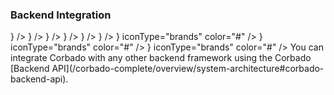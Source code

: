 ### Backend Integration

<CardGroup cols={4}>
    <Card title='Node.js SDK' href='/corbado-complete/backend-integration/node-js-sdk' icon="node-js" iconType="brands"
          color="#80bd02" />
    <Card title='PHP SDK' href='/corbado-complete/backend-integration/php-sdk' icon={
        <svg xmlns="http://www.w3.org/2000/svg" fill="none" height="32" viewBox="0 0 32 32" width="32">
            <circle cx="16" cy="16" fill="#8892bf" r="14" />
            <g fill="#fff">
                <path
                    d="m14.4392 10h1.68l-.4748 2.5242h1.5096c.8279.0177 1.4446.2027 1.8505.5551.4139.3523.5357 1.0221.3653 2.0088l-.8157 4.4008h-1.7044l.7791-4.2026c.0811-.4406.0568-.7533-.073-.9383s-.4098-.2775-.84-.2775l-1.3514-.0132-.9983 5.4316h-1.68z" />
                <path clip-rule="evenodd"
                      d="m6.74092 12.5243h3.26268c.9576.0087 1.6516.3084 2.0818.8986.4302.5903.5722 1.3964.4261 2.4185-.0567.4671-.1826.9251-.3774 1.3745-.1867.4493-.4463.8545-.7791 1.2158-.4059.4581-.8401.7488-1.3027.8723-.46261.1234-.94154.185-1.43655.185h-1.46091l-.46262 2.511h-1.69222zm.69393 5.4713.72802-3.9515h.24592c.08936 0 .18261-.0045.28001-.0132.64937-.0088 1.18894.0573 1.6192.1982.4382.1409.5843.674.4382 1.5991-.1784 1.1014-.5276 1.7445-1.04694 1.9295-.51936.1763-1.16873.2599-1.94788.2511h-.17044c-.0487 0-.09739-.0045-.14609-.0132z"
                      fill-rule="evenodd" />
                <path clip-rule="evenodd"
                      d="m24.4365 12.5243h-3.2627l-1.7409 9.4757h1.6922l.4627-2.511h1.4609c.495 0 .9739-.0616 1.4365-.185.4627-.1235.8968-.4142 1.3027-.8723.3328-.3613.5924-.7665.7791-1.2158.1948-.4494.3207-.9074.3774-1.3745.1461-1.0221.0042-1.8282-.4261-2.4185-.4302-.5902-1.1241-.8899-2.0818-.8986zm-1.8407 1.5198-.728 3.9515c.0487.0087.0974.0132.1461.0132h.1704c.7792.0088 1.4285-.0748 1.9479-.2511.5193-.185.8685-.8281 1.047-1.9295.1461-.9251 0-1.4582-.4383-1.5991-.4302-.1409-.9698-.207-1.6192-.1982-.0974.0087-.1906.0132-.28.0132z"
                      fill-rule="evenodd" />
            </g>
        </svg>
    } />
    <Card title='Go SDK' href='/corbado-complete/backend-integration/go-sdk' icon={
        <svg xmlns="http://www.w3.org/2000/svg" width="30" height="30" viewBox="0 0 24 24" fill="none" stroke="#6ad7e5"
             stroke-width="2" stroke-linecap="round" stroke-linejoin="round"
             class="icon icon-tabler icons-tabler-outline icon-tabler-brand-golang">
            <path stroke="none" d="M0 0h24v24H0z" fill="none" />
            <path
                d="M15.695 14.305c1.061 1.06 2.953 .888 4.226 -.384c1.272 -1.273 1.444 -3.165 .384 -4.226c-1.061 -1.06 -2.953 -.888 -4.226 .384c-1.272 1.273 -1.444 3.165 -.384 4.226z" />
            <path
                d="M12.68 9.233c-1.084 -.497 -2.545 -.191 -3.591 .846c-1.284 1.273 -1.457 3.165 -.388 4.226c1.07 1.06 2.978 .888 4.261 -.384a3.669 3.669 0 0 0 1.038 -1.921h-2.427" />
            <path d="M5.5 15h-1.5" />
            <path d="M6 9h-2" />
            <path d="M5 12h-3" />
        </svg>
    } />
    <Card title='Java SDK' href='/corbado-complete/backend-integration/java-sdk' icon={
        <svg xmlns="http://www.w3.org/2000/svg" width="30" height="30" viewBox="0 0 32 32" fill="none">
            <path
                d="M16.0497 8.44062C22.6378 3.32607 19.2566 0 19.2566 0C19.7598 5.28738 13.813 6.53583 12.2189 10.1692C11.1312 12.6485 12.9638 14.8193 16.0475 17.5554C15.7749 16.9494 15.3544 16.3606 14.9288 15.7645C13.4769 13.7313 11.9645 11.6132 16.0497 8.44062Z"
                fill="#E76F00" />
            <path
                d="M17.1015 18.677C17.1015 18.677 19.0835 17.0779 17.5139 15.3008C12.1931 9.27186 23.3333 6.53583 23.3333 6.53583C16.5317 9.8125 17.5471 11.7574 19.2567 14.1202C21.0871 16.6538 17.1015 18.677 17.1015 18.677Z"
                fill="#E76F00" />
            <path
                d="M22.937 23.4456C29.0423 20.3258 26.2195 17.3278 24.2492 17.7317C23.7662 17.8305 23.5509 17.9162 23.5509 17.9162C23.5509 17.9162 23.7302 17.64 24.0726 17.5204C27.9705 16.1729 30.9682 21.4949 22.8143 23.6028C22.8143 23.6029 22.9088 23.5198 22.937 23.4456Z"
                fill="#5382A1" />
            <path
                d="M10.233 19.4969C6.41312 18.9953 12.3275 17.6139 12.3275 17.6139C12.3275 17.6139 10.0307 17.4616 7.20592 18.8043C3.86577 20.3932 15.4681 21.1158 21.474 19.5625C22.0984 19.1432 22.9614 18.7798 22.9614 18.7798C22.9614 18.7798 20.5037 19.2114 18.0561 19.4145C15.0612 19.6612 11.8459 19.7093 10.233 19.4969Z"
                fill="#5382A1" />
            <path
                d="M11.6864 22.4758C9.55624 22.2592 10.951 21.2439 10.951 21.2439C5.43898 23.0429 14.0178 25.083 21.7199 22.8682C20.9012 22.5844 20.3806 22.0653 20.3806 22.0653C16.6163 22.7781 14.441 22.7553 11.6864 22.4758Z"
                fill="#5382A1" />
            <path
                d="M12.6145 25.6991C10.486 25.4585 11.7295 24.7474 11.7295 24.7474C6.72594 26.1222 14.7729 28.9625 21.1433 26.2777C20.0999 25.8787 19.3528 25.4181 19.3528 25.4181C16.5111 25.9469 15.1931 25.9884 12.6145 25.6991Z"
                fill="#5382A1" />
            <path
                d="M25.9387 27.3388C25.9387 27.3388 26.8589 28.0844 24.9252 28.6612C21.2481 29.7566 9.62093 30.0874 6.39094 28.7049C5.22984 28.2082 7.40723 27.5189 8.09215 27.3742C8.80646 27.2219 9.21466 27.2503 9.21466 27.2503C7.9234 26.3558 0.868489 29.0067 5.63111 29.7659C18.6195 31.8372 29.3077 28.8331 25.9387 27.3388Z"
                fill="#5382A1" />
            <path
                d="M28 28.9679C27.7869 31.6947 18.7877 32.2683 12.9274 31.8994C9.10432 31.6583 8.33812 31.0558 8.32691 31.047C11.9859 31.6402 18.1549 31.7482 23.1568 30.8225C27.5903 30.0016 28 28.9679 28 28.9679Z"
                fill="#5382A1" />
        </svg>
    } />
    <Card title='Python SDK' href='/corbado-complete/backend-integration/python-sdk' icon={
        <svg xmlns="http://www.w3.org/2000/svg" width="30" height="30" viewBox="0 0 32 32" fill="none">
            <path fill-rule="evenodd" clip-rule="evenodd"
                  d="M13.0164 2C10.8193 2 9.03825 3.72453 9.03825 5.85185V8.51852H15.9235V9.25926H5.97814C3.78107 9.25926 2 10.9838 2 13.1111L2 18.8889C2 21.0162 3.78107 22.7407 5.97814 22.7407H8.27322V19.4815C8.27322 17.3542 10.0543 15.6296 12.2514 15.6296H19.5956C21.4547 15.6296 22.9617 14.1704 22.9617 12.3704V5.85185C22.9617 3.72453 21.1807 2 18.9836 2H13.0164ZM12.0984 6.74074C12.8589 6.74074 13.4754 6.14378 13.4754 5.40741C13.4754 4.67103 12.8589 4.07407 12.0984 4.07407C11.3378 4.07407 10.7213 4.67103 10.7213 5.40741C10.7213 6.14378 11.3378 6.74074 12.0984 6.74074Z"
                  fill="url(#paint0_linear_87_8204)" />
            <path fill-rule="evenodd" clip-rule="evenodd"
                  d="M18.9834 30C21.1805 30 22.9616 28.2755 22.9616 26.1482V23.4815L16.0763 23.4815L16.0763 22.7408L26.0217 22.7408C28.2188 22.7408 29.9998 21.0162 29.9998 18.8889V13.1111C29.9998 10.9838 28.2188 9.25928 26.0217 9.25928L23.7266 9.25928V12.5185C23.7266 14.6459 21.9455 16.3704 19.7485 16.3704L12.4042 16.3704C10.5451 16.3704 9.03809 17.8296 9.03809 19.6296L9.03809 26.1482C9.03809 28.2755 10.8192 30 13.0162 30H18.9834ZM19.9015 25.2593C19.1409 25.2593 18.5244 25.8562 18.5244 26.5926C18.5244 27.329 19.1409 27.9259 19.9015 27.9259C20.662 27.9259 21.2785 27.329 21.2785 26.5926C21.2785 25.8562 20.662 25.2593 19.9015 25.2593Z"
                  fill="url(#paint1_linear_87_8204)" />
            <defs>
                <linearGradient id="paint0_linear_87_8204" x1="12.4809" y1="2" x2="12.4809" y2="22.7407"
                                gradientUnits="userSpaceOnUse">
                    <stop stop-color="#327EBD" />
                    <stop offset="1" stop-color="#1565A7" />
                </linearGradient>
                <linearGradient id="paint1_linear_87_8204" x1="19.519" y1="9.25928" x2="19.519" y2="30"
                                gradientUnits="userSpaceOnUse">
                    <stop stop-color="#FFDA4B" />
                    <stop offset="1" stop-color="#F9C600" />
                </linearGradient>
            </defs>
        </svg>
    } />
    <Card title='C#/.NET SDK' href='/corbado-complete/backend-integration/csharp-sdk' icon={
        <svg xmlns="http://www.w3.org/2000/svg" width="30" height="30" viewBox="0 0 32 32" fill="none">
            <path
                d="M27.6947 22.9999C27.883 22.6617 28 22.2807 28 21.9385V10.0613C28 9.71913 27.8831 9.33818 27.6947 9L16 16L27.6947 22.9999Z"
                fill="#7F3A86" />
            <path
                d="M17.0395 29.7433L26.9611 23.8047C27.2469 23.6336 27.5067 23.3382 27.695 23L16.0003 16L4.30566 23C4.49398 23.3382 4.75382 23.6337 5.03955 23.8047L14.9611 29.7433C15.5326 30.0855 16.468 30.0855 17.0395 29.7433Z"
                fill="#662579" />
            <path
                d="M27.6947 8.99996C27.5064 8.6617 27.2465 8.36629 26.9608 8.19521L17.0392 2.25662C16.4677 1.91446 15.5323 1.91446 14.9608 2.25662L5.03922 8.19521C4.46761 8.53729 4 9.37709 4 10.0613V21.9386C4 22.2807 4.11694 22.6618 4.30533 23L16 16L27.6947 8.99996Z"
                fill="#9A5196" />
            <path
                d="M16.0385 24C11.6061 24 8 20.4112 8 16C8 11.5888 11.6061 8 16.0385 8C18.8458 8 21.4674 9.47569 22.919 11.8618L19.4765 13.9265C18.7492 12.736 17.4399 12 16.0385 12C13.8222 12 12.0193 13.7944 12.0193 16C12.0193 18.2056 13.8222 20 16.0385 20C17.4362 20 18.7421 19.2681 19.4707 18.0832L22.9205 20.1359C21.4692 22.5234 18.8467 24 16.0385 24Z"
                fill="white" />
            <path fill-rule="evenodd" clip-rule="evenodd"
                  d="M25.0001 13V13.9974H22.9999V13H22.0001V13.9974H21V15H22.0001V16.9948H21V18H22.0001V19H22.9999L23 18H25.0001V19H25.9999V18H27V17H25.9999V15H27V13.9974H25.9999V13H25.0001ZM25.0001 17V15H22.9999V16.9948L25.0001 17Z"
                  fill="white" />
        </svg>
    } />
    <Card title='Ruby SDK' href='/corbado-complete/backend-integration/ruby-sdk' icon={
        <svg xmlns="http://www.w3.org/2000/svg" width="30" height="30" viewBox="0 0 32 32" fill="none">
            <path fill-rule="evenodd" clip-rule="evenodd"
                  d="M22.5941 19.8407L8.8916 27.9998L26.6338 26.7925L28.0003 8.85254L22.5941 19.8407Z"
                  fill="url(#paint0_linear_87_8208)" />
            <path fill-rule="evenodd" clip-rule="evenodd"
                  d="M26.6631 26.7806L25.1381 16.2261L20.9844 21.7262L26.6631 26.7806Z"
                  fill="url(#paint1_linear_87_8208)" />
            <path fill-rule="evenodd" clip-rule="evenodd"
                  d="M26.6836 26.7803L15.5117 25.9009L8.95117 27.9769L26.6836 26.7803Z"
                  fill="url(#paint2_linear_87_8208)" />
            <path fill-rule="evenodd" clip-rule="evenodd"
                  d="M8.96674 27.9796L11.7576 18.811L5.61621 20.1279L8.96674 27.9796Z"
                  fill="url(#paint3_linear_87_8208)" />
            <path fill-rule="evenodd" clip-rule="evenodd"
                  d="M27.4176 11.8117L20.4706 6.12207L18.5361 12.3936L27.4176 11.8117Z"
                  fill="url(#paint4_linear_87_8208)" />
            <path fill-rule="evenodd" clip-rule="evenodd"
                  d="M24.1684 4.09336L20.0826 6.35755L17.5049 4.06299L24.1684 4.09336Z"
                  fill="url(#paint5_linear_87_8208)" />
            <path fill-rule="evenodd" clip-rule="evenodd" d="M4 23.2031L5.7116 20.0729L4.32706 16.3438L4 23.2031Z"
                  fill="url(#paint6_linear_87_8208)" />
            <path fill-rule="evenodd" clip-rule="evenodd"
                  d="M4.23535 16.2259L5.62838 20.1883L11.6814 18.8265L18.592 12.3862L20.5422 6.17431L17.4714 4L12.2506 5.95931C10.6057 7.49347 7.41387 10.529 7.29879 10.5861C7.18493 10.6444 5.19109 14.4233 4.23535 16.2259Z"
                  fill="white" />
            <path d="M11.7227 18.7882L18.592 12.3863L18.5951 12.3765L20.9832 21.7566L11.7227 18.7882Z"
                  fill="url(#paint7_linear_87_8208)" />
            <path fill-rule="evenodd" clip-rule="evenodd"
                  d="M9.12619 9.10774C12.6911 5.56325 17.2869 3.46911 19.0506 5.2535C20.8132 7.03789 18.944 11.3744 15.3791 14.9176C11.8141 18.4609 7.27528 20.6705 5.5128 18.8861C3.74911 17.1029 5.56126 12.651 9.12619 9.10774Z"
                  fill="url(#paint8_linear_87_8208)" />
            <path fill-rule="evenodd" clip-rule="evenodd"
                  d="M8.9668 27.9755L11.7359 18.7778L20.9323 21.7405C17.6072 24.8671 13.909 27.5103 8.9668 27.9755Z"
                  fill="url(#paint9_linear_87_8208)" />
            <path fill-rule="evenodd" clip-rule="evenodd"
                  d="M18.6035 12.3679L20.9644 21.7454C23.742 18.8167 26.2349 15.6682 27.4558 11.7739L18.6035 12.3679Z"
                  fill="url(#paint10_linear_87_8208)" />
            <path fill-rule="evenodd" clip-rule="evenodd"
                  d="M27.4317 11.8217C28.3765 8.96229 28.5945 4.86025 24.1392 4.09863L20.4834 6.12354L27.4317 11.8217Z"
                  fill="url(#paint11_linear_87_8208)" />
            <path fill-rule="evenodd" clip-rule="evenodd"
                  d="M4 23.162C4.13082 27.8812 7.52617 27.9515 8.97249 27.9929L5.63166 20.1689L4 23.162Z"
                  fill="#9E1209" />
            <path fill-rule="evenodd" clip-rule="evenodd"
                  d="M18.6172 12.3826C20.7515 13.6981 25.0531 16.3401 25.1403 16.3887C25.2758 16.4652 26.9948 13.4819 27.3849 11.7959L18.6172 12.3826Z"
                  fill="url(#paint12_radial_87_8208)" />
            <path fill-rule="evenodd" clip-rule="evenodd"
                  d="M11.7324 18.7778L15.4342 25.9397C17.6231 24.7493 19.3371 23.2989 20.907 21.7453L11.7324 18.7778Z"
                  fill="url(#paint13_radial_87_8208)" />
            <path fill-rule="evenodd" clip-rule="evenodd"
                  d="M5.61728 20.1783L5.09277 26.4413C6.08243 27.7969 7.44396 27.9147 8.87211 27.8091C7.83885 25.2303 5.77475 20.0739 5.61728 20.1783Z"
                  fill="url(#paint14_linear_87_8208)" />
            <path fill-rule="evenodd" clip-rule="evenodd"
                  d="M20.4619 6.1393L27.8159 7.17422C27.4234 5.50644 26.2181 4.43022 24.1637 4.09375L20.4619 6.1393Z"
                  fill="url(#paint15_linear_87_8208)" />
            <defs>
                <linearGradient id="paint0_linear_87_8208" x1="25.0863" y1="30.1825" x2="20.0019" y2="21.2307"
                                gradientUnits="userSpaceOnUse">
                    <stop stop-color="#FB7655" />
                    <stop offset="0.41" stop-color="#E42B1E" />
                    <stop offset="0.99" stop-color="#990000" />
                    <stop offset="1" stop-color="#990000" />
                </linearGradient>
                <linearGradient id="paint1_linear_87_8208" x1="27.6086" y1="22.6528" x2="21.0723" y2="18.2786"
                                gradientUnits="userSpaceOnUse">
                    <stop stop-color="#871101" />
                    <stop offset="0.99" stop-color="#911209" />
                    <stop offset="1" stop-color="#911209" />
                </linearGradient>
                <linearGradient id="paint2_linear_87_8208" x1="22.3878" y1="30.4542" x2="15.8517" y2="26.0802"
                                gradientUnits="userSpaceOnUse">
                    <stop stop-color="#871101" />
                    <stop offset="0.99" stop-color="#911209" />
                    <stop offset="1" stop-color="#911209" />
                </linearGradient>
                <linearGradient id="paint3_linear_87_8208" x1="8.68769" y1="19.4743" x2="9.70472" y2="26.0657"
                                gradientUnits="userSpaceOnUse">
                    <stop stop-color="white" />
                    <stop offset="0.23" stop-color="#E57252" />
                    <stop offset="0.46" stop-color="#DE3B20" />
                    <stop offset="0.99" stop-color="#A60003" />
                    <stop offset="1" stop-color="#A60003" />
                </linearGradient>
                <linearGradient id="paint4_linear_87_8208" x1="21.8192" y1="7.10002" x2="22.9409" y2="11.9204"
                                gradientUnits="userSpaceOnUse">
                    <stop stop-color="white" />
                    <stop offset="0.18" stop-color="#E46342" />
                    <stop offset="0.4" stop-color="#C82410" />
                    <stop offset="0.99" stop-color="#A80D00" />
                    <stop offset="1" stop-color="#A80D00" />
                </linearGradient>
                <linearGradient id="paint5_linear_87_8208" x1="18.4117" y1="5.40177" x2="23.2251" y2="3.00175"
                                gradientUnits="userSpaceOnUse">
                    <stop stop-color="white" />
                    <stop offset="0.54" stop-color="#C81F11" />
                    <stop offset="0.99" stop-color="#BF0905" />
                    <stop offset="1" stop-color="#BF0905" />
                </linearGradient>
                <linearGradient id="paint6_linear_87_8208" x1="4.47282" y1="17.7935" x2="4.87073" y2="21.7663"
                                gradientUnits="userSpaceOnUse">
                    <stop stop-color="white" />
                    <stop offset="0.31" stop-color="#DE4024" />
                    <stop offset="0.99" stop-color="#BF190B" />
                    <stop offset="1" stop-color="#BF190B" />
                </linearGradient>
                <linearGradient id="paint7_linear_87_8208" x1="15.6452" y1="13.3187" x2="16.02" y2="20.0464"
                                gradientUnits="userSpaceOnUse">
                    <stop stop-color="white" />
                    <stop offset="0.23" stop-color="#E4714E" />
                    <stop offset="0.56" stop-color="#BE1A0D" />
                    <stop offset="0.99" stop-color="#A80D00" />
                    <stop offset="1" stop-color="#A80D00" />
                </linearGradient>
                <linearGradient id="paint8_linear_87_8208" x1="1.75216" y1="22.8404" x2="20.4078" y2="3.71053"
                                gradientUnits="userSpaceOnUse">
                    <stop stop-color="#BD0012" />
                    <stop offset="0.07" stop-color="white" />
                    <stop offset="0.17" stop-color="white" />
                    <stop offset="0.27" stop-color="#C82F1C" />
                    <stop offset="0.33" stop-color="#820C01" />
                    <stop offset="0.46" stop-color="#A31601" />
                    <stop offset="0.72" stop-color="#B31301" />
                    <stop offset="0.99" stop-color="#E82609" />
                    <stop offset="1" stop-color="#E82609" />
                </linearGradient>
                <linearGradient id="paint9_linear_87_8208" x1="16.0015" y1="24.7752" x2="10.3965" y2="23.3957"
                                gradientUnits="userSpaceOnUse">
                    <stop stop-color="#8C0C01" />
                    <stop offset="0.54" stop-color="#990C00" />
                    <stop offset="0.99" stop-color="#A80D0E" />
                    <stop offset="1" stop-color="#A80D0E" />
                </linearGradient>
                <linearGradient id="paint10_linear_87_8208" x1="25.6251" y1="18.0314" x2="20.635" y2="13.5714"
                                gradientUnits="userSpaceOnUse">
                    <stop stop-color="#7E110B" />
                    <stop offset="0.99" stop-color="#9E0C00" />
                    <stop offset="1" stop-color="#9E0C00" />
                </linearGradient>
                <linearGradient id="paint11_linear_87_8208" x1="27.4539" y1="9.82314" x2="24.9671" y2="7.17189"
                                gradientUnits="userSpaceOnUse">
                    <stop stop-color="#79130D" />
                    <stop offset="0.99" stop-color="#9E120B" />
                    <stop offset="1" stop-color="#9E120B" />
                </linearGradient>
                <radialGradient id="paint12_radial_87_8208" cx="0" cy="0" r="1" gradientUnits="userSpaceOnUse"
                                gradientTransform="translate(21.4229 13.6432) scale(6.09995 6.11692)">
                    <stop stop-color="#A80D00" />
                    <stop offset="0.99" stop-color="#7E0E08" />
                    <stop offset="1" stop-color="#7E0E08" />
                </radialGradient>
                <radialGradient id="paint13_radial_87_8208" cx="0" cy="0" r="1" gradientUnits="userSpaceOnUse"
                                gradientTransform="translate(12.9755 21.7042) scale(8.10906 8.13164)">
                    <stop stop-color="#A30C00" />
                    <stop offset="0.99" stop-color="#800E08" />
                    <stop offset="1" stop-color="#800E08" />
                </radialGradient>
                <linearGradient id="paint14_linear_87_8208" x1="7.23075" y1="27.9701" x2="5.19975" y2="21.0987"
                                gradientUnits="userSpaceOnUse">
                    <stop stop-color="#8B2114" />
                    <stop offset="0.43" stop-color="#9E100A" />
                    <stop offset="0.99" stop-color="#B3100C" />
                    <stop offset="1" stop-color="#B3100C" />
                </linearGradient>
                <linearGradient id="paint15_linear_87_8208" x1="22.7321" y1="5.19037" x2="27.2663" y2="7.18628"
                                gradientUnits="userSpaceOnUse">
                    <stop stop-color="#B31000" />
                    <stop offset="0.44" stop-color="#910F08" />
                    <stop offset="0.99" stop-color="#791C12" />
                    <stop offset="1" stop-color="#791C12" />
                </linearGradient>
            </defs>
        </svg>
    } />
    <Card title='C++ SDK' href='/corbado-complete/backend-integration/cpp-sdk' icon={
        <svg xmlns="http://www.w3.org/2000/svg" width="30" height="30" viewBox="0 0 32 32" fill="none">
            <path
                d="M27.6947 22.9999C27.883 22.6617 28 22.2807 28 21.9385V10.0613C28 9.71913 27.8831 9.33818 27.6947 9L16 16L27.6947 22.9999Z"
                fill="#00599C" />
            <path
                d="M17.0395 29.7433L26.9611 23.8047C27.2469 23.6336 27.5067 23.3382 27.695 23L16.0003 16L4.30566 23C4.49398 23.3382 4.75382 23.6337 5.03955 23.8047L14.9611 29.7433C15.5326 30.0855 16.468 30.0855 17.0395 29.7433Z"
                fill="#004482" />
            <path
                d="M27.6947 8.99996C27.5064 8.6617 27.2465 8.36629 26.9608 8.19521L17.0392 2.25662C16.4677 1.91446 15.5323 1.91446 14.9608 2.25662L5.03922 8.19521C4.46761 8.53729 4 9.37709 4 10.0613V21.9386C4 22.2807 4.11694 22.6618 4.30533 23L16 16L27.6947 8.99996Z"
                fill="#659AD2" />
            <path
                d="M16.0385 24C11.6061 24 8 20.4112 8 16C8 11.5888 11.6061 8 16.0385 8C18.8458 8 21.4674 9.47569 22.919 11.8618L19.4765 13.9265C18.7492 12.736 17.4399 12 16.0385 12C13.8222 12 12.0193 13.7944 12.0193 16C12.0193 18.2056 13.8222 20 16.0385 20C17.4362 20 18.7421 19.2681 19.4707 18.0832L22.9205 20.1359C21.4692 22.5234 18.8467 24 16.0385 24Z"
                fill="white" />
            <path d="M23 15.4948H21.9999V14.5H21.0001V15.4948H20V16.4895H21.0001V17.4844H21.9999V16.4895H23V15.4948Z"
                  fill="white" />
            <path d="M27 15.5H25.9999V14.5H25.0001V15.5H24V16.4999H25.0001V17.5H25.9999V16.4999H27V15.5Z"
                  fill="white" />
        </svg>
    } iconType="brands" color="#" />
    <Card title='Rust SDK' href='/corbado-complete/backend-integration/rust-sdk' icon={
        <svg xmlns="http://www.w3.org/2000/svg" fill="#666666" width="30" height="30" viewBox="0 0 32 32"
             version="1.1">
            <title>rust</title>
            <path
                d="M25.763 12.291c0.099-0.098 0.235-0.159 0.385-0.159 0.301 0 0.545 0.244 0.545 0.545s-0.244 0.545-0.545 0.545c-0.301 0-0.545-0.244-0.545-0.545 0-0.15 0.061-0.286 0.159-0.385v0zM15.342 3.906c0.163-0.171 0.392-0.278 0.647-0.278 0.493 0 0.892 0.399 0.892 0.892s-0.399 0.892-0.892 0.892c-0.413 0-0.76-0.28-0.862-0.661l-0.001-0.006c-0.018-0.068-0.029-0.145-0.029-0.225 0-0.238 0.093-0.454 0.245-0.614l-0 0zM26.965 15.901c0 0.273-0.010 0.545-0.030 0.814h-1.125c-0.112 0-0.158 0.073-0.158 0.185v0.516c0 1.216-0.686 1.48-1.287 1.547-0.572 0.065-1.206-0.239-1.284-0.589-0.089-1.265-0.773-2.353-1.772-2.994l-0.015-0.009c1.206-0.593 2.062-1.736 2.246-3.093l0.002-0.021c-0.049-1.229-0.72-2.29-1.705-2.884l-0.016-0.009c-0.667-0.438-1.472-0.719-2.339-0.773l-0.014-0.001h-11.63c1.569-1.749 3.678-2.987 6.063-3.45l0.069-0.011 1.371 1.438c0.148 0.155 0.356 0.252 0.587 0.252 0.218 0 0.415-0.086 0.561-0.226l-0 0 1.533-1.467c3.233 0.622 5.913 2.593 7.475 5.291l0.028 0.053-1.050 2.372c-0.044 0.097-0.069 0.21-0.069 0.329 0 0.329 0.195 0.613 0.477 0.742l0.005 0.002 2.022 0.898c0.035 0.359 0.053 0.721 0.053 1.089zM13.522 14.044v-2.063h3.699c0.191 0 1.349 0.221 1.349 1.087 0 0.719-0.888 0.977-1.618 0.977zM5.106 14.723l1.918-0.853c0.287-0.13 0.483-0.413 0.483-0.742 0-0.12-0.026-0.233-0.072-0.335l0.002 0.005-0.395-0.893h1.554v7.001h-3.134c-0.266-0.899-0.418-1.931-0.418-3 0-0.417 0.023-0.829 0.069-1.234l-0.005 0.050zM6.15 12.247c-0-0.295-0.239-0.534-0.534-0.534s-0.534 0.239-0.534 0.534c0 0.295 0.239 0.534 0.534 0.534s0.534-0.239 0.534-0.534v0zM9.548 26.027c-0.061 0.015-0.13 0.023-0.202 0.023-0.493 0-0.892-0.399-0.892-0.892s0.399-0.892 0.892-0.892c0.493 0 0.892 0.399 0.892 0.892 0 0.096-0.015 0.189-0.043 0.276l0.002-0.006c-0.097 0.3-0.34 0.526-0.643 0.599l-0.006 0.001zM21.937 23.178c-0.051-0.012-0.11-0.018-0.171-0.018-0.388 0-0.713 0.273-0.792 0.638l-0.001 0.005-0.447 2.085c-1.329 0.615-2.884 0.974-4.523 0.974-1.675 0-3.263-0.375-4.684-1.046l0.067 0.028-0.447-2.085c-0.080-0.369-0.404-0.642-0.792-0.642-0.061 0-0.12 0.007-0.177 0.019l0.005-0.001-1.841 0.395c-0.332-0.341-0.644-0.707-0.931-1.093l-0.021-0.029h8.957c0.101 0 0.169-0.018 0.169-0.11v-3.169c0-0.092-0.067-0.11-0.169-0.11h-2.62v-2.009h2.834c0.881 0.009 1.607 0.656 1.741 1.5l0.001 0.010c0.113 0.441 0.359 1.88 0.529 2.34 0.168 0.516 0.854 1.547 1.585 1.547h4.463c0.058-0.001 0.114-0.007 0.168-0.017l-0.006 0.001c-0.326 0.44-0.658 0.828-1.016 1.192l0.001-0.001zM22.365 26.070c1.13-0 2.046-0.917 2.046-2.047s-0.916-2.047-2.047-2.047-2.047 0.916-2.047 2.047c0 1.13 0.916 2.046 2.046 2.047h0zM30.789 15.629l-1.259-0.779q-0.016-0.184-0.035-0.367l1.082-1.008c0.084-0.079 0.136-0.192 0.136-0.316 0-0.184-0.115-0.342-0.277-0.406l-0.003-0.001-1.383-0.517q-0.051-0.179-0.109-0.357l0.863-1.198c0.051-0.070 0.082-0.158 0.082-0.253 0-0.215-0.156-0.393-0.361-0.427l-0.003-0-1.458-0.237q-0.085-0.165-0.176-0.328l0.612-1.345c0.025-0.053 0.039-0.114 0.039-0.18 0-0.090-0.027-0.173-0.075-0.242l0.001 0.001c-0.079-0.117-0.212-0.193-0.362-0.193-0.005 0-0.010 0-0.015 0l0.001-0-1.48 0.052q-0.114-0.144-0.234-0.283l0.34-1.441c0.007-0.030 0.011-0.064 0.011-0.099 0-0.24-0.194-0.434-0.434-0.434-0.035 0-0.069 0.004-0.102 0.012l0.003-0.001-1.441 0.34q-0.141-0.119-0.285-0.234l0.052-1.48c0-0.006 0-0.013 0-0.021 0-0.238-0.193-0.43-0.43-0.43-0.066 0-0.129 0.015-0.185 0.042l0.003-0.001-1.345 0.614c-0.109-0.059-0.218-0.119-0.328-0.176l-0.238-1.459c-0.036-0.207-0.215-0.362-0.429-0.362-0.094 0-0.182 0.030-0.253 0.081l0.001-0.001-1.199 0.863q-0.177-0.057-0.357-0.107l-0.517-1.383c-0.064-0.165-0.222-0.28-0.407-0.28-0.124 0-0.236 0.052-0.316 0.136l-0 0-1.008 1.083q-0.183-0.021-0.367-0.035l-0.779-1.259c-0.078-0.124-0.213-0.205-0.368-0.205s-0.291 0.081-0.367 0.204l-0.001 0.002-0.779 1.259q-0.184 0.016-0.367 0.035l-1.010-1.083c-0.079-0.085-0.192-0.138-0.317-0.138-0.185 0-0.343 0.116-0.405 0.279l-0.001 0.003-0.517 1.383c-0.12 0.034-0.238 0.071-0.357 0.107l-1.198-0.863c-0.070-0.050-0.157-0.080-0.252-0.080-0.215 0-0.393 0.155-0.429 0.36l-0 0.003-0.238 1.459q-0.165 0.085-0.328 0.176l-1.345-0.614c-0.053-0.025-0.115-0.039-0.18-0.039-0.239 0-0.433 0.194-0.433 0.433 0 0.006 0 0.012 0 0.017l-0-0.001 0.052 1.48q-0.144 0.114-0.285 0.234l-1.441-0.341c-0.030-0.007-0.064-0.011-0.099-0.011-0.24 0-0.434 0.194-0.434 0.434 0 0.035 0.004 0.069 0.012 0.102l-0.001-0.003 0.339 1.441c-0.078 0.094-0.157 0.189-0.233 0.283l-1.48-0.052c-0.005-0-0.011-0-0.017-0-0.239 0-0.433 0.194-0.433 0.433 0 0.065 0.014 0.127 0.040 0.183l-0.001-0.003 0.614 1.345q-0.091 0.162-0.176 0.328l-1.457 0.237c-0.207 0.036-0.362 0.214-0.362 0.429 0 0.094 0.030 0.182 0.081 0.253l-0.001-0.001 0.863 1.198q-0.056 0.178-0.109 0.357l-1.383 0.517c-0.165 0.064-0.28 0.222-0.28 0.407 0 0.124 0.052 0.236 0.135 0.316l0 0 1.082 1.008q-0.021 0.183-0.035 0.367l-1.259 0.779c-0.125 0.077-0.208 0.213-0.208 0.368s0.082 0.292 0.206 0.367l0.002 0.001 1.259 0.779c0.010 0.123 0.023 0.245 0.035 0.367l-1.082 1.010c-0.085 0.079-0.138 0.192-0.138 0.317 0 0.185 0.116 0.343 0.279 0.405l0.003 0.001 1.383 0.517c0.034 0.12 0.071 0.239 0.109 0.357l-0.863 1.198c-0.052 0.070-0.083 0.159-0.083 0.254 0 0.215 0.158 0.394 0.364 0.426l0.002 0 1.457 0.237c0.057 0.11 0.115 0.219 0.176 0.328l-0.614 1.345c-0.025 0.053-0.039 0.115-0.039 0.18 0 0.239 0.194 0.433 0.433 0.433 0.006 0 0.012-0 0.017-0l-0.001 0 1.479-0.052c0.077 0.096 0.154 0.191 0.234 0.285l-0.339 1.442c-0.007 0.030-0.011 0.064-0.011 0.099 0 0.239 0.194 0.433 0.433 0.433 0.036 0 0.070-0.004 0.103-0.012l-0.003 0.001 1.441-0.339c0.094 0.080 0.189 0.157 0.285 0.233l-0.052 1.48c-0 0.006-0 0.012-0 0.019 0 0.238 0.193 0.43 0.43 0.43 0.066 0 0.129-0.015 0.185-0.042l-0.003 0.001 1.345-0.612c0.109 0.061 0.218 0.119 0.328 0.176l0.238 1.457c0.036 0.207 0.214 0.363 0.429 0.363 0.094 0 0.181-0.030 0.253-0.081l-0.001 0.001 1.198-0.863q0.178 0.057 0.357 0.109l0.517 1.383c0.062 0.167 0.22 0.283 0.405 0.283 0.125 0 0.238-0.053 0.317-0.139l0-0 1.010-1.082c0.121 0.014 0.244 0.025 0.367 0.037l0.779 1.259c0.078 0.123 0.214 0.204 0.368 0.204s0.29-0.081 0.367-0.203l0.001-0.002 0.779-1.259c0.123-0.011 0.245-0.023 0.367-0.037l1.008 1.082c0.079 0.084 0.192 0.136 0.316 0.136 0.184 0 0.342-0.115 0.406-0.277l0.001-0.003 0.517-1.383q0.179-0.051 0.357-0.109l1.198 0.863c0.070 0.052 0.159 0.083 0.254 0.083 0.215 0 0.394-0.158 0.426-0.364l0-0.002 0.238-1.457c0.11-0.057 0.219-0.116 0.328-0.176l1.345 0.612c0.052 0.024 0.114 0.038 0.179 0.038 0.24 0 0.434-0.194 0.434-0.434 0-0.005-0-0.009-0-0.014l0 0.001-0.052-1.48q0.144-0.113 0.283-0.233l1.441 0.339c0.030 0.007 0.064 0.011 0.098 0.011 0.24 0 0.434-0.194 0.434-0.434 0-0.035-0.004-0.068-0.012-0.1l0.001 0.003-0.339-1.442c0.078-0.094 0.157-0.188 0.233-0.285l1.48 0.052c0.006 0 0.013 0 0.020 0 0.238 0 0.43-0.193 0.43-0.43 0-0.066-0.015-0.129-0.042-0.185l0.001 0.003-0.612-1.345c0.059-0.109 0.119-0.218 0.176-0.328l1.457-0.237c0.207-0.036 0.362-0.215 0.362-0.429 0-0.094-0.030-0.182-0.081-0.253l0.001 0.001-0.863-1.198 0.109-0.357 1.383-0.517c0.166-0.063 0.282-0.221 0.282-0.406 0-0.125-0.053-0.238-0.138-0.317l-0-0-1.082-1.010c0.013-0.121 0.025-0.244 0.035-0.367l1.259-0.779c0.125-0.077 0.208-0.213 0.208-0.368s-0.082-0.291-0.206-0.367l-0.002-0.001z" />
        </svg>
    } iconType="brands" color="#" />
    <Card title='Perl SDK' href='/corbado-complete/backend-integration/perl-sdk' icon={
        <svg xmlns="http://www.w3.org/2000/svg" xmlns:xlink="http://www.w3.org/1999/xlink" fill="#666666" version="1.1"
             width="30" height="30" viewBox="0 0 512 512" enable-background="new 0 0 512 512" xml:space="preserve">
            <g id="5151e0c8492e5103c096af88a51f82af"></g>
            <path display="inline"
                  d="M452.635,488.716c-0.142-1.698-0.237-3.396-0.142-5.088c0.799-1.293-1.095-10.527-4.273-20.344   c-5.057-15.607-5.439-18.102-2.846-28.683c0.451-1.837,1.151-7.941,1.423-13.627c0.521-10.909,1.018-13.656,3.867-20.749   c2.556-6.357,3.306-9.165,3.661-15.665c0.405-7.551-0.485-11.988-3.255-18.511c-2.747-6.446-3.103-9.396-1.833-16.273   c1.373-7.452,1.373-24.935,0-30.512c-1.357-5.555-2.058-25.673-1.828-51.468l2.846-31.533c4.388-17.062,7.058-23.19,10.577-23.19   c3.226,0,6.259,5.268,8.344,14.85c1.277,8.887,0.635,18.003,2.237,26.851c2.077,12.219-1.247,24.444-7.528,34.987   c-3.726,6.538-5.007,11.235-4.066,14.651c0.75,2.716,3.527,5.758,5.692,6.305c0.941,0.237,2.127-0.138,3.458-0.812   c1.66-0.834,3.348-2.915,9.154-11.599c3.944-5.884,7.693-12.104,8.344-13.833c5.417-23.748,5.639-41.284,2.644-64.688   c0-15.203-2.104-20.887-12.613-32.344c-19.662-24.487-31.023-45.986-42.313-74.86c-3.891-6.473-9.567-14.323-13.833-19.124   c-6.641-7.475-10.607-14.881-14.238-26.04c-5.237-13.282-9.721-28.981-17.494-40.481c-7.325-8.202-14.153-17.207-24.819-21.361   c-13.515-6.327-24.257-5.271-39.463-4.472c-11.266,2.353-21.747,7.586-32.551,11.388c-16.705,6.557-32.776,17.766-39.666,34.789   c-1.729,3.776-9.3,16.013-13.225,21.56c-7.349,8.573-16.667,15.608-26.036,21.767c-11.633,6.917-21.124,16.06-32.546,31.331   c-11.545,15.868-12.551,29.663-18.309,47.6c-8.875,9.392-15.895-3.561-13.63-12.612c5.428-21.896,15.191-41.651,13.833-64.891   c-3.363-30.604-15.971-71.456-52.282-73.842c-8.11,0.023-10.417,1.308-19.529,9.56c-6.102,5.528-10.157,7.406-20.137,9.965   c-11.913,2.926-24.628,0.903-35.802,6.105c-5.348,3.133-11.801,12.681-13.225,19.529c-1.182,5.715,1.66,11.373,7.326,14.441   c11.415,5.367,30.895,1.37,33.362,17.291c-3.887,16.874-14.445,28.526-13.833,45.366c-0.75,18.423,1.588,33.641,2.846,51.67   c1.653,22.096,17.616,33.813,28.683,52.279c16.656,21.261,46.227,43.472,74.657,34.789c9.866-3.19,13.821-2.628,17.494,2.644   c2.506,3.6,2.861,6.908,1.423,14.846c-1.749,9.694-1.729,28.102,0,38.45c1.285,7.67,2.238,19.326,2.238,25.833   c0,5.329,1.056,11.988,2.44,17.497c0.903,3.589,1.063,7.349,1.427,19.529c0.241,8.225,0.673,16.262,1.018,17.899   c1.147,5.577,0.895,10.114-1.63,27.466c-1.067,7.338-4.778,20.757-7.322,26.441c-1.374,3.072-4.908,10.245-7.934,16.071   c-0.344,0.654-0.497,1.021-0.815,1.626c-3.527,0.367-5.306,0.78-5.581,1.224H20.964V511.5h470.07v-22.784H452.635z    M279.174,366.252c2.265-2.184,7.165-7.042,10.784-10.779c7.486-7.739,7.686-8.126,9.56-19.124   c1.706-9.969,1.744-10.13,8.749-20.344c2.509-3.653,3.699-6.978,6.714-18.309c2.78-10.474,4.035-13.067,6.304-14.238   c1.087-0.559,1.844-0.864,2.644-0.811c0.804,0.05,1.557,0.521,2.444,1.217c2.498,1.966,3.087,4.177,4.472,19.123   c0.728,7.8,1.653,17.585,2.238,21.767c2.57,18.473,2.977,24.257,2.238,30.516c-0.379,3.213-0.77,9.858-1.018,14.644   c-0.696,13.484-2.613,19.46-9.966,32.142c-2.245,3.871-4.996,8.863-6.105,11.189c-2.199,4.621-4.556,7.73-6.916,8.951   c-2.311,1.197-5.341,0.976-8.34-0.608c-4.131-2.188-11.645-8.01-15.256-11.801c-3.863-4.056-5.513-6.243-9.969-14.242   c-5.065-9.09-5.696-10.995-5.696-15.05C272.055,375.192,273.986,371.26,279.174,366.252z M284.87,463.491   c-2.77,2.746-4.679,4.032-10.168,6.71c-7.56,3.688-10.413,6.09-10.986,9.158c-0.229,1.247,0.152,2.222,0.611,3.251   c-25.73-0.233-51.479,0.662-77.305,2.647c1.484-7.299,2.95-15.099,3.255-20.547c0.295-5.122,0.991-10.998,1.833-15.053   c0.761-3.669,1.519-9.797,1.829-13.63c0.727-9.001,1.431-11.622,5.696-20.749c1.939-4.15,4.139-9.637,4.885-12.207   c1.301-4.491,1.335-5.363,1.22-18.512c-0.111-11.95,0.165-14.402,1.221-20.749c2.096-12.593,3.064-16.346,7.119-24.616   c5.516-11.239,5.983-12.953,6.511-23.19c0.616-11.928,2.567-18.117,6.71-22.375c2.33-2.402,4.349-3.66,8.136-4.066   c1.267-0.142,2.773,0,4.476,0c7.184-0.022,10.394,0.953,12.612,3.864c2.085,2.728,2.314,6.09,0.612,13.427   c-0.765,3.29-1.718,9.25-2.035,13.221c-0.7,8.707-2.219,13.657-6.102,20.547c-4.946,8.787-5.081,9.552-5.088,24.207   c-0.004,11.768,0.096,12.969,1.22,16.477c0.677,2.092,2.012,4.904,3.053,6.304c2.307,3.118,9.185,9.017,16.477,14.242   c7.065,5.062,15.091,12.85,19.938,19.326c5.142,6.813,12.502,13.554,13.424,22.375C294.04,450.003,290.287,458.136,284.87,463.491z    M301.35,483.835c2.988-1.871,5.149-4.239,6.917-7.935c2.058-4.322,3.649-6.487,5.696-6.308c2.046,0.18,4.384,2.766,7.524,7.524   c2.735,4.146,5.352,6.855,7.934,8.546C320.007,484.895,310.745,484.302,301.35,483.835z M435.814,432.57   c-0.333,6.254-0.46,7.065-3.868,17.088c-4.996,14.697-6.147,18.989-7.119,26.441c-0.761,5.853-1.347,8.133-3.316,12.616h-61.027   c-7.046-0.834-14.077-1.591-21.094-2.241c3.489-1.943,5.834-6.431,6.917-13.833c0.527-3.604,0.509-5.233-0.203-9.357   c-1.63-9.444-3.879-13.121-10.581-18.714c-2.261-1.89-4.729-4.346-5.489-5.493c-2.023-3.049-2.651-7.077-1.832-10.983   c0.998-4.755,5.646-13.186,10.986-20.34c4.777-6.419,7.295-10.428,11.186-17.902c1.465-2.805,3.626-5.555,6.916-8.952   c2.64-2.724,5.532-6.533,6.511-8.339l1.626-3.256v-18.511c-0.061-13.198,0.7-25.99,2.444-39.058   c1.446-15.669,7.005-28.033,14.645-41.499c4.376-9.027,6.423-11.599,10.172-11.599c5.022,0,8.079,5.57,9.56,17.291   c1.69,11.515,7.291,21.361,10.783,32.348c2.123,7.819,3.65,11.339,8.543,21.155c4.647,9.311,8.564,19.693,9.766,26.04   c0.636,3.354,0.812,8.006,0.812,17.7c0,14.276,0.478,19.957,2.237,27.256C435.723,405.972,436.376,421.878,435.814,432.57z">
            </path>
        </svg>
    } iconType="brands" color="#" />
</CardGroup>

<Note>
    You can integrate Corbado with any other backend framework using the Corbado [Backend
    API](/corbado-complete/overview/system-architecture#corbado-backend-api).
</Note>